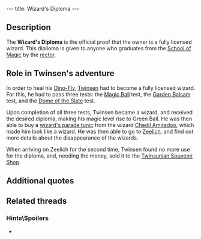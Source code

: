 ---
title: Wizard's Diploma
---

{{Infobox Item
 |image=Diploma.gif
 |type=reward
 |critical=acquired
 |magical=no
 |unique=yes
 |lba1=
 |lba2=yes
 |upgrades=no
 |rowposition=2
 |columnposition=6
 |effect=none
 |effectamount=
 |purpose=
 |combattype=none
 |powerlevel=green
 |rate=none
 |range=none
 |damage=none
}}
{{Quote
 |Your diploma in magic has allowed you to reach the green ball level of magic.
 |Inventory, [[Wizard's Diploma]]
 |quoteid=1880}}

==Description==
The '''Wizard's Diploma''' is the official proof that the owner is a fully licensed wizard. This diplioma is given to anyone who graduates from the [[School of Magic]] by the [[Rector of the School of Magic|rector]].

==Role in Twinsen's adventure==
In order to heal his [[Dino-Fly]], [[Twinsen]] had to become a fully licensed wizard. For this, he had to pass three tests: the [[Magic Ball]] test, the [[Garden Balsam]] test, and the [[Dome of the Slate]] test.

Upon completion of all three tests, Twinsen became a wizard, and received the desired diploma, making his magic level rise to Green Ball. He was then able to buy a [[wizard's parade tunic]] from the wizard [[Chedil Amiradoo]], which made him look like a wizard. He was then able to go to [[Zeelich]], and find out more details about the disappearance of the wizards.

When arriving on Zeelich for the second time, Twinsen found no more use for the diploma, and, needing the money, sold it to the [[Twinsunian Souvenir Shop]].

==Additional quotes==
{{Quote
 |You can bring me the result of each test at your leisure, but I will give you your wizard's diploma and your new level of magic only after you succeed in all 3 tests.
 |character=Rector of the School of Magic
 |island=Desert Island
 |planet=twinsun
 |quoteid=1515}}

{{Quote
 |Bravo Twinsen. You now bear the title of wizard. I don't have any spare wizard's parade tunics left. But there is a peddler on the island. I'll contact him and ask him to give you one. Go find him. Also, let your beard grow.
 |character=Rector of the School of Magic
 |island=Desert Island
 |planet=twinsun
 |quoteid=1522}}

{{Quote
 |You just received your wizard's diploma. Plus you just earned a new level of magic: Green Ball.
 |Narrator, when [[Twinsen]] received his diploma
 |island=Desert Island
 |planet=twinsun
 |quoteid=1777}}

{{Quote
 |My dear sir, my goods are only available for fully licensed wizards.
 |character=Chedil Amiradoo
 |island=Desert Island
 |planet=twinsun
 |quoteid=1502}}

{{Quote
 |I hold a wizard's diploma
 |character=Twinsen
 |building=Twinsunian Souvenir Shop
 |island=Otringal
 |planet=zeelich
 |quoteid=2035}}

==Related threads==
===Hints\Spoilers===
* {{thread|id=10415|title=LBA 2 Goofs}}